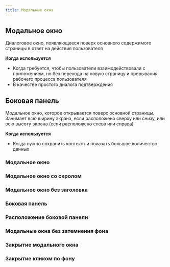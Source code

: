 ```yaml
---
title: Модальные окна
---
```


## Модальное окно

Диалоговое окно, появляющееся поверх основного содержимого страницы в ответ на действия пользователя

**Когда используется**

- Когда требуется, чтобы пользователи взаимодействовали с приложением, но без перехода на новую страницу и прерывания рабочего процесса пользователя
- В качестве простого диалога подтверждения

## Боковая панель

Модальное окно, которое открывается поверх основной страницы. Занимает всю ширину экрана, если расположено сверху или снизу, или всю высоту экрана (если расположено слева или справа)

**Когда используется**

- Когда нужно сохранить контекст и показать большое количество данных

### Модальное окно
<Sandbox height="m" projectId="uxcomponents_modal_modal" />

### Модальное окно со скролом
<Sandbox height="m" projectId="uxcomponents_modal_modal_with_scroll" />

### Модальное окно без заголовка
<Sandbox height={300} projectId="uxcomponents_modal_modal_without_header" />

### Боковая панель
<Sandbox height="m" projectId="uxcomponents_modal_drawer" />

### Расположение боковой панели
<Sandbox height="m" projectId="uxcomponents_modal_drawer_placement" />

### Модальные окна без затемнения фона
<Sandbox height="m" projectId="uxcomponents_modal_modal_without_backdrop" />

### Закрытие модального окна
<Sandbox height="m" projectId="manual_modal_close" />

### Закрытие кликом по фону
<Sandbox height="m" projectId="uxcomponents_modal_modal_close_on_backdrop" />
